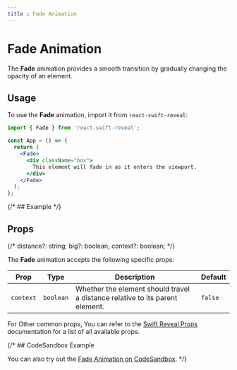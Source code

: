 ```yaml
---
title : Fade Animation
---
```

# Fade Animation


The **Fade** animation provides a smooth transition by gradually changing the opacity of an element.

## Usage

To use the **Fade** animation, import it from `react-swift-reveal`:

```jsx
import { Fade } from 'react-swift-reveal';

const App = () => {
  return (
    <Fade>
      <div className="box">
        This element will fade in as it enters the viewport.
      </div>
    </Fade>
  );
};
```

{/* ## Example */}


## Props

{/*  distance?: string;
    big?: boolean;
    context?: boolean; */}
  
The **Fade** animation accepts the following specific props:

| Prop | Type | Description | Default |
| ---- | ---- | ----------- | ------- |
| `context` | `boolean` | Whether the element should travel a distance relative to its parent element. | `false` |


For Other common props, You can refer to the [Swift Reveal Props](/animations/props) documentation for a list of all available props.

{/* ## CodeSandbox Example

You can also try out the [Fade Animation on CodeSandbox](link-to-codesandbox). */}
